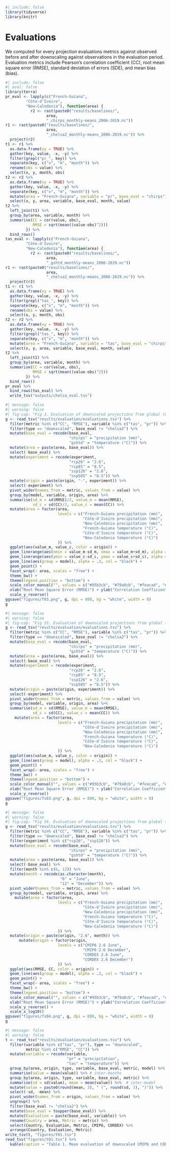 ```r
#| include: false
library(tidyverse)
library(knitr)
```

# Evaluations {.unnumbered}

We computed for every projection evaluations metrics against observed before and after downscaling against observations in the evaluation period. Evaluation metrics include Pearson's correlation coefficient (CC), root mean square error (RMSE), standard deviation of errors (SDE), and mean bias (bias).

```r
#| include: false
#| eval: false
library(terra)
pr_eval <- lapply(c("French-Guiana",
         "Côte-d'Ivoire",
         "New-Caledonia"), function(area) {
           r2 <- rast(paste0("results/baselines/",
                  area,
                  "_chirps_monthly-means_2006-2019.nc"))
r1 <- rast(paste0("results/baselines/",
                  area,
                  "_chelsa2_monthly-means_2006-2019.nc")) %>% 
  project(r2)
t1 <- r1 %>% 
  as.data.frame(xy = TRUE) %>% 
  gather(key, value, -x, -y) %>% 
  filter(grepl("pr_", key)) %>% 
  separate(key, c("v", "m", "month")) %>% 
  rename(obs = value) %>% 
  select(x, y, month, obs)
t2 <- r2 %>% 
  as.data.frame(xy = TRUE) %>% 
  gather(key, value, -x, -y) %>% 
  separate(key, c("v", "m", "month")) %>% 
  mutate(area = "French-Guiana", variable = "pr", base_eval = "chirps") %>% 
  select(x, y, area, variable, base_eval, month, value)
t2 %>% 
  left_join(t1) %>% 
  group_by(area, variable, month) %>% 
  summarise(CC = cor(value, obs),
            RMSE = sqrt(mean((value-obs)^2)))
         }) %>% 
  bind_rows()
tas_eval <- lapply(c("French-Guiana",
         "Côte-d'Ivoire",
         "New-Caledonia"), function(area) {
           r2 <- rast(paste0("results/baselines/",
                  area,
                  "_gshtd_monthly-means_2006-2019.nc"))
r1 <- rast(paste0("results/baselines/",
                  area,
                  "_chelsa2_monthly-means_2006-2019.nc")) %>% 
  project(r2)
t1 <- r1 %>% 
  as.data.frame(xy = TRUE) %>% 
  gather(key, value, -x, -y) %>% 
  filter(grepl("tas_", key)) %>% 
  separate(key, c("v", "m", "month")) %>% 
  rename(obs = value) %>% 
  select(x, y, month, obs)
t2 <- r2 %>% 
  as.data.frame(xy = TRUE) %>% 
  gather(key, value, -x, -y) %>% 
  filter(grepl("tas_", key)) %>% 
  separate(key, c("v", "m", "month")) %>% 
  mutate(area = "French-Guiana", variable = "tas", base_eval = "chirps") %>% 
  select(x, y, area, variable, base_eval, month, value)
t2 %>% 
  left_join(t1) %>% 
  group_by(area, variable, month) %>% 
  summarise(CC = cor(value, obs),
            RMSE = sqrt(mean((value-obs)^2)))
         }) %>% 
  bind_rows()
pr_eval %>% 
  bind_rows(tas_eval) %>% 
  write_tsv("outputs/chelsa_eval.tsv")
```

```r
#| message: false
#| warning: false
#| fig-cap: "Fig 3. Evaluation of downscaled projections from global (CMIP6) and regional (CORDEX) climate models. Monthly precipitation and mean temperature from climate models were downscaled against CHELSA2 data for the period 1980-2005 for French Guiana, Côte d'Ivoire and New Caledonia. We evaluated downscaled projected monthly precipitation against CHIRPS data and downscaled projected monthly mean temperature against GSHTD data for the period 2006-2019. The x-axis represents the root mean square error (RMSE) and the y-axis the correlation coefficient (CC), such that the best evaluation is located in the lower left corner with a RMSEP of 0 and a CC of 1. Each point represents the mean evaluation across months of a single climate model for experiment 2.6 or 8.5, with intervals around representing half the standard deviation across months. Blue dots represent CMIP6 global climate models with experiment 2.6 in light blue and 8.5 in dark blue, while red dots represent CORDEX regional climate models with experiment 2.6 in light red and 8.5 in dark red. Grey lines represent matching experiments for a single model. Zoom on model mean evaluations can be found in Supplementary Figure S3, while details on model evaluations across months can be found in Supplementary Figure S4."
g <- read_tsv("results/evaluation/evaluations.tsv") %>% 
  filter(metric %in% c("CC", "RMSE"), variable %in% c("tas", "pr")) %>% 
  filter(type == "downscaled", base_eval != "chelsa2") %>% 
  mutate(base_eval = recode(base_eval,
                            "chirps" = "precipitation (mm)",
                            "gshtd" = "temperature (°C)")) %>% 
  mutate(area = paste(area, base_eval)) %>% 
  select(-base_eval) %>% 
  mutate(experiment = recode(experiment,
                            "rcp26" = "2.6",
                            "rcp85" = "8.5",
                            "ssp126" = "2.6",
                            "ssp585" = "8.5")) %>% 
  mutate(origin = paste(origin, "-", experiment)) %>% 
  select(-experiment) %>% 
  pivot_wider(names_from = metric, values_from = value) %>% 
  group_by(model, variable, origin, area) %>% 
  summarise(sd_m = sd(RMSE)/2, value_m = mean(RMSE),
            sd_c = sd(CC)/2, value_c = mean(CC)) %>% 
  mutate(area = factor(area,
                       levels = c("French-Guiana precipitation (mm)",
                                  "Côte-d'Ivoire precipitation (mm)",
                                  "New-Caledonia precipitation (mm)",
                                  "French-Guiana temperature (°C)",
                                  "Côte-d'Ivoire temperature (°C)",
                                  "New-Caledonia temperature (°C)")
                       )) %>% 
  ggplot(aes(value_m, value_c, color = origin)) +
  geom_linerange(aes(xmin = value_m-sd_m, xmax = value_m+sd_m), alpha = .2) +
  geom_linerange(aes(ymin = value_c-sd_c, ymax = value_c+sd_c), alpha = .2) +
  geom_line(aes(group = model), alpha = .3, col = "black") +
  geom_point() +
  facet_wrap(~ area, scales = "free") +
  theme_bw() +
  theme(legend.position = "bottom") +
  scale_color_manual("", values = c("#95b3cb", "#79a0cb", "#feacad", "#f9665e")) +
  xlab("Root Mean Square Error (RMSE)") + ylab("Correlation Coefficient (CC)") +
  scale_y_reverse()
ggsave("figures/f03.png", g, dpi = 800, bg = "white", width = 8)
g
```

```r
#| message: false
#| warning: false
#| fig-cap: "Fig S3. Evaluation of downscaled projections from global (CMIP6) and regional (CORDEX) climate models. Monthly precipitation and mean temperature from climate models were downscaled against CHELSA2 data for the period 1980-2005 for French Guiana, Côte d'Ivoire and New Caledonia. We evaluated downscaled projected monthly precipitation against CHIRPS data and downscaled projected monthly mean temperature against GSHTD data for the period 2006-2019. The x-axis represents the root mean square error (RMSE) and the y-axis the correlation coefficient (CC), such that the best evaluation is located in the lower left corner with a RMSEP of 0 and a CC of 1. Each point represents the mean evaluation across months of a single climate model for experiment 2.6 or 8.5. Blue dots represent CMIP6 global climate models with experiment 2.6 in light blue and 8.5 in dark blue, while red dots represent CORDEX regional climate models with experiment 2.6 in light red and 8.5 in dark red. Grey lines represent matching experiments for a single model."
g <- read_tsv("results/evaluation/evaluations.tsv") %>% 
  filter(metric %in% c("CC", "RMSE"), variable %in% c("tas", "pr")) %>% 
  filter(type == "downscaled", base_eval != "chelsa2") %>% 
  mutate(base_eval = recode(base_eval,
                            "chirps" = "precipitation (mm)",
                            "gshtd" = "temperature (°C)")) %>% 
  mutate(area = paste(area, base_eval)) %>% 
  select(-base_eval) %>% 
  mutate(experiment = recode(experiment,
                            "rcp26" = "2.6",
                            "rcp85" = "8.5",
                            "ssp126" = "2.6",
                            "ssp585" = "8.5")) %>% 
  mutate(origin = paste(origin, experiment)) %>% 
  select(-experiment) %>% 
  pivot_wider(names_from = metric, values_from = value) %>% 
  group_by(model, variable, origin, area) %>% 
  summarise(sd_m = sd(RMSE), value_m = mean(RMSE),
            sd_c = sd(CC), value_c = mean(CC)) %>% 
    mutate(area = factor(area,
                       levels = c("French-Guiana precipitation (mm)",
                                  "Côte-d'Ivoire precipitation (mm)",
                                  "New-Caledonia precipitation (mm)",
                                  "French-Guiana temperature (°C)",
                                  "Côte-d'Ivoire temperature (°C)",
                                  "New-Caledonia temperature (°C)")
                       )) %>% 
  ggplot(aes(value_m, value_c, color = origin)) +
  geom_line(aes(group = model), alpha = .3, col = "black") +
  geom_point() +
  facet_wrap(~ area, scales = "free") +
  theme_bw() +
  theme(legend.position = "bottom") +
  scale_color_manual("", values = c("#95b3cb", "#79a0cb", "#feacad", "#f9665e")) +
  xlab("Root Mean Square Error (RMSE)") + ylab("Correlation Coefficient (CC)") +
  scale_y_reverse()
ggsave("figures/fs03.png", g, dpi = 800, bg = "white", width = 8)
g
```

```r
#| message: false
#| warning: false
#| fig-cap: "Fig S4. Evaluation of downscaled projections from global (CMIP6) and regional (CORDEX) climate models. Monthly precipitation and mean temperature from climate models were downscaled against CHELSA2 data for the period 1980-2005 for French Guiana, Côte d'Ivoire and New Caledonia. We evaluated downscaled projected monthly precipitation against CHIRPS data and downscaled projected monthly mean temperature against GSHTD data for the period 2006-2019. The x-axis represents the root mean square error (RMSE) and the y-axis the correlation coefficient (CC), such that the best evaluation is located in the lower left corner with a RMSEP of 0 and a CC of 1. Each point represents the evaluation for June or December of a single climate model for experiment 2.6. Blue dots represent CMIP6 global climate models with June in light blue and December in dark blue, while red dots represent CORDEX regional climate models with June in light red and December in dark red. Grey lines represent matching experiments for a single model."
g <- read_tsv("results/evaluation/evaluations.tsv") %>% 
  filter(metric %in% c("CC", "RMSE"), variable %in% c("tas", "pr")) %>% 
  filter(type == "downscaled", base_eval != "chelsa2") %>% 
  filter(experiment %in% c("rcp26", "ssp126")) %>% 
  mutate(base_eval = recode(base_eval,
                            "chirps" = "precipitation (mm)",
                            "gshtd" = "temperature (°C)")) %>% 
  mutate(area = paste(area, base_eval)) %>% 
  select(-base_eval) %>% 
  filter(month %in% c(6, 12)) %>% 
  mutate(month = recode(as.character(month),
                        "6" = "June",
                        "12" = "December")) %>% 
  pivot_wider(names_from = metric, values_from = value) %>% 
  group_by(model, variable, origin, area) %>% 
    mutate(area = factor(area,
                       levels = c("French-Guiana precipitation (mm)",
                                  "Côte-d'Ivoire precipitation (mm)",
                                  "New-Caledonia precipitation (mm)",
                                  "French-Guiana temperature (°C)",
                                  "Côte-d'Ivoire temperature (°C)",
                                  "New-Caledonia temperature (°C)")
                       )) %>% 
  mutate(origin = paste(origin, "2.6", month)) %>% 
      mutate(origin = factor(origin,
                       levels = c("CMIP6 2.6 June",
                                  "CMIP6 2.6 December",
                                  "CORDEX 2.6 June",
                                  "CORDEX 2.6 December")
                       )) %>% 
  ggplot(aes(RMSE, CC, color = origin)) +
  geom_line(aes(group = model), alpha = .3, col = "black") +
  geom_point() +
  facet_wrap(~ area, scales = "free") +
  theme_bw() +
  theme(legend.position = "bottom") +
  scale_color_manual("", values = c("#95b3cb", "#79a0cb", "#feacad", "#f9665e")) +
  xlab("Root Mean Square Error (RMSE)") + ylab("Correlation Coefficient (CC)") +
  scale_y_reverse() +
  scale_x_log10()
ggsave("figures/fs04.png", g, dpi = 800, bg = "white", width = 8)
g
```

```r
#| message: false
#| warning: false
t <- read_tsv("results/evaluation/evaluations.tsv") %>% 
  filter(variable %in% c("tas", "pr"), type == "downscaled",
         metric %in% c("RMSE", "CC")) %>% 
  mutate(variable = recode(variable, 
                           "pr" = "precipitation",
                           "tas" = "temperature")) %>% 
  group_by(area, origin, type, variable, base_eval, metric, model) %>% 
  summarise(value = mean(value)) %>% # inter-months
  group_by(area, origin, type, variable, base_eval, metric) %>% 
  summarise(sd = sd(value), mean = mean(value)) %>%  # inter-model
  mutate(value = paste0(round(mean, 3), " (", round(sd, 3), ")")) %>%
  select(-sd, -mean) %>% 
  pivot_wider(names_from = origin, values_from = value) %>% 
  ungroup() %>% 
  filter(base_eval != "chelsa2") %>% 
  mutate(base_eval = toupper(base_eval)) %>% 
  mutate(Evaluation = paste(base_eval, variable)) %>% 
  rename(Country = area, Metric = metric) %>% 
  select(Country, Evaluation, Metric, CMIP6, CORDEX) %>% 
  arrange(Country, Evaluation, Metric)
write_tsv(t, "figures/t01.tsv")
read_tsv("figures/t01.tsv") %>% 
  kable(caption = "Table 1. Mean evaluation of downscaled CMIP6 and CORDEX projections between 2006 and 2019 against CHIRPS precipitation and GSHTD temperature data in Côte d'Ivoire, French Guiana and New Caledonia. Numbers indicate root mean square error (RMSE) or correlation coefficient (CC) with mean followed by standard deviation in parentheses. CMIP6 and CORDEX assessments are averaged across months, models and scenarios.")
```

